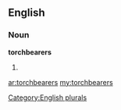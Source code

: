 ==English==

===Noun===
'''torchbearers'''

# {{plural of|[[torchbearer]]}}

[[Category:English plurals]]

[[ar:torchbearers]]
[[my:torchbearers]]